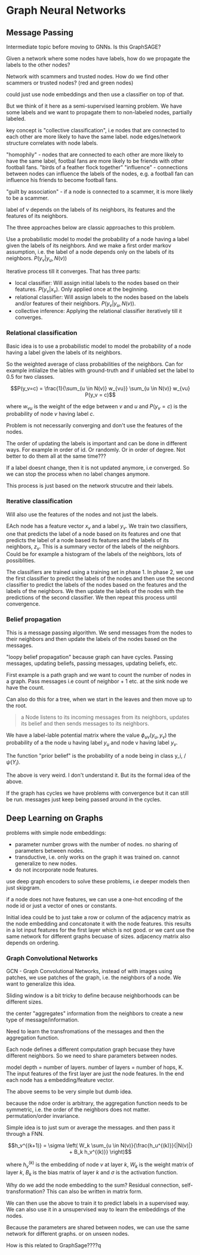 # Graph Neural Networks

## Message Passing

Intermediate topic before moving to GNNs. Is this GraphSAGE?

Given a network where some nodes have labels, how do we propagate the labels to the other nodes?

Network with scammers and trusted nodes. How do we find other scammers or trusted nodes? (red and green nodes)

could just use node embeddings and then use a classifier on top of that.

But we think of it here as a semi-supervised learning problem. We have some labels and we want to propagate them to non-labeled nodes, partially labeled.

key concept is "collective classification", i.e nodes that are connected to each other are more likely to have the same label.
node edges/network structure correlates with node labels.

 "homophily" - nodes that are connected to each other are more likely to have the same label, footbal fans are more likely to be friends with other football fans. 
 "birds of a feather flock together"
 "influence" - connections between nodes can influence the labels of the nodes, e.g. a football fan can influence his friends to become football fans.

"guilt by association" - if a node is connected to a scammer, it is more likely to be a scammer.

label of v depends on the labels of its neighbors, its features and the features of its neighbors.

The three approaches below are classic approaches to this problem.

Use a probabilistic model to model the probability of a node having a label given the labels of its neighbors. And we make a first order markov assumption, 
i.e. the label of a node depends only on the labels of its neighbors. $P(y_v | y_u, N(v))$

Iterative process till it converges. That has three parts:

- local classifier: Will assign initial labels to the nodes based on their features. $P(y_v | x_v)$. Only applied once at the beginning.
- relational classifier: Will assign labels to the nodes based on the labels and/or features of their neighbors. $P(y_v | y_u, N(v))$.
- collective inference: Applying the relational classifier iteratively till it converges.

### Relational classification

Basic idea is to use a probabilistic model to model the probability of a node having a label given the labels of its neighbors. 

So the weighted average of class probabilities of the neighbors. Can for example intiialize the lables with ground-truth and if unlabled set the label to 0.5 for two classes.

```math
P(y_v=c) = \frac{1}{\sum_{u \in N(v)} w_{vu}} \sum_{u \in N(v)} w_{vu} P(y_v = c)
```

where $w_{vu}$ is the weight of the edge between $v$ and $u$ and $P(y_v = c)$ is the probability of node $v$ having label $c$.

Problem is not necessarily converging and don't use the features of the nodes.

The order of updating the labels is important and can be done in different ways. For example in order of id. Or randomly. Or in order of degree. Not better to do
them all at the same time???

If a label doesnt change, then it is not updated anymore, i.e converged. So we can stop the process when no label changes anymore.

This process is just based on the network strucutre and their labels.

### Iterative classification

Will also use the features of the nodes and not just the labels.

EAch node has a feature vector $x_v$ and a label $y_v$. We train two classifiers, one that predicts the label of a node based on its features 
and one that predicts the label of a node based its features and the labels of its neighbors, $z_v$. This is a summary vector of the labels of the neighbors.
Could be for example a histogram of the labels of the neighbors, lots of possiblities.

The classifiers are trained using a training set in phase 1. In phase 2, we use the first classifier to predict the labels of the nodes and then use the second classifier
to predict the labels of the nodes based on the features and the labels of the neighbors. We then update the labels of the nodes with the predictions of the second classifier.
We then repeat this process until convergence.

### Belief propagation

This is a message passing algorithm. We send messages from the nodes to their neighbors and then update the labels of the nodes based on the messages.

"loopy belief propagation" because graph can have cycles. Passing messages, updating beliefs, passing messages, updating beliefs, etc.

First example is a path graph and we want to count the number of nodes in a graph. Pass messages i.e count of neighbor + 1 etc. at the sink node we have the count.

Can also do this for a tree, when we start in the leaves and then move up to the root.

> a Node listens to its incoming messages from its neighbors, updates its belief and then sends messages to its neighbors.

We have a label-lable potential matrix where the value $\phi_{uv}(y_u, y_v)$ the probability of a the node u having label $y_u$ and node v having label $y_v$.

The function "prior belief" is the probability of a node being in class y_i, $/\psi(Y_i)$.

The above is very weird. I don't understand it. But its the formal idea of the above.

If the graph has cycles we have problems with convergence but it can still be run. messages just keep being passed around in the cycles.

## Deep Learning on Graphs

problems with simple node embeddings:

- parameter number grows with the number of nodes. no sharing of parameters between nodes.
- transductive, i.e. only works on the graph it was trained on. cannot generalize to new nodes.
- do not incorporate node features.

use deep graph encoders to solve these problems, i.e deeper models then just skipgram.

if a node does not have features, we can use a one-hot encoding of the node id or just a vector of ones or constants.

Initial idea could be to just take a row or column of the adjacency matrix as the node embedding and concatonate it with the node features.
this results in a lot input features for the first layer which is not good. or we cant use the same network for different graphs becuase of sizes.
adjacency matrix also depends on ordering.

### Graph Convolutional Networks

GCN - Graph Convolutional Networks, instead of with images using patches, we use patches of the graph, i.e. the neighbors of a node. We want to generalize this idea.

Sliding window is a bit tricky to define because neighborhoods can be different sizes.

the center "aggregates" information from the neighbors to create a new type of message/information. 

Need to learn the transfromations of the messages and then the aggregation function.

Each node defines a different computation graph becuase they have different neighbors. So we need to share parameters between nodes.

model depth = number of layers. number of layers = number of hops, K. The input features of the first layer are just the node features. In the end each 
node has a embedding/feature vector.

The above seems to be very simple but dumb idea.

because the ndoe order is arbitrary, the aggregation function needs to be symmetric, i.e. the order of the neighbors does not matter. permutation/order invariance.

Simple idea is to just sum or average the messages. and then pass it through a FNN.

```math
h_v^{(k+1)} = \sigma \left( W_k \sum_{u \in N(v)}{\frac{h_u^{(k)}}{|N(v)|} + B_k h_v^{(k)}} \right)
```

where $h_v^{(k)}$ is the embedding of node $v$ at layer $k$, $W_k$ is the weight matrix of layer $k$, $B_k$ is the bias matrix of layer $k$ 
and $\sigma$ is the activation function.

Why do we add the node embedding to the sum? Residual connection, self-transformation? This can also be written in matrix form.

We can then use the above to train it to predict labels in a supervised way. 
We can also use it in a unsupervised way to learn the embeddings of the nodes.

Because the parameters are shared between nodes, we can use the same network for different graphs. or on unseen nodes.

How is this related to GraphSage????q